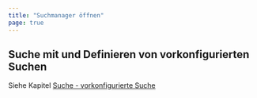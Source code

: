 ```yaml
---
title: "Suchmanager öffnen"
page: true
---
```

## Suche mit und Definieren von vorkonfigurierten Suchen

Siehe Kapitel [Suche - vorkonfigurierte Suche](../suche/vorkonfiguriertesuche)

